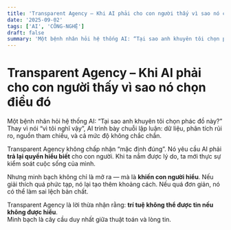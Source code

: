 ```yaml
---
title: 'Transparent Agency – Khi AI phải cho con người thấy vì sao nó chọn điều đó'
date: '2025-09-02'
tags: ['AI', 'CÔNG-NGHỆ']
draft: false
summary: 'Một bệnh nhân hỏi hệ thống AI: “Tại sao anh khuyên tôi chọn phác đồ này?” Thay vì nói “vì tôi nghĩ v'
---
```


# Transparent Agency – Khi AI phải cho con người thấy vì sao nó chọn điều đó

Một bệnh nhân hỏi hệ thống AI: “Tại sao anh khuyên tôi chọn phác đồ này?” Thay vì nói “vì tôi nghĩ vậy”, AI trình bày chuỗi lập luận: dữ liệu, phân tích rủi ro, nguồn tham chiếu, và cả mức độ không chắc chắn.

Transparent Agency không chấp nhận “mặc định đúng”. Nó yêu cầu AI phải **trả lại quyền hiểu biết** cho con người. Khi ta nắm được lý do, ta mới thực sự kiểm soát cuộc sống của mình.

Nhưng minh bạch không chỉ là mở ra — mà là **khiến con người hiểu**. Nếu giải thích quá phức tạp, nó lại tạo thêm khoảng cách. Nếu quá đơn giản, nó có thể làm sai lệch bản chất.

Transparent Agency là lời thừa nhận rằng: **trí tuệ không thể được tin nếu không được hiểu**.  
Minh bạch là cây cầu duy nhất giữa thuật toán và lòng tin.